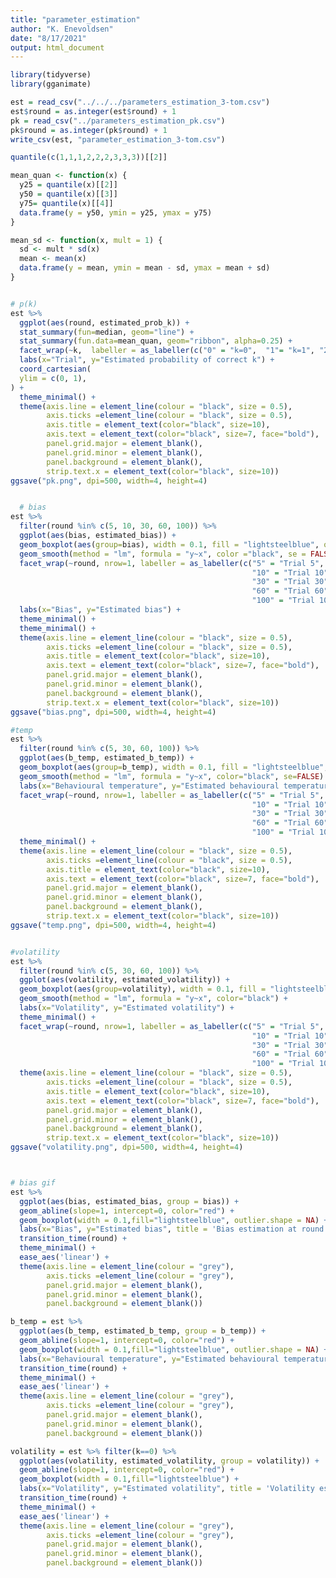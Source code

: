```yaml
---
title: "parameter_estimation"
author: "K. Enevoldsen"
date: "8/17/2021"
output: html_document
---
```


```r
library(tidyverse)
library(gganimate)
```


```r
est = read_csv("../../../parameters_estimation_3-tom.csv")
est$round = as.integer(est$round) + 1
pk = read_csv("../parameters_estimation_pk.csv")
pk$round = as.integer(pk$round) + 1
write_csv(est, "parameter_estimation_3-tom.csv")

```

```r

quantile(c(1,1,1,2,2,2,3,3,3))[[2]]

mean_quan <- function(x) {  
  y25 = quantile(x)[[2]]
  y50 = quantile(x)[[3]]
  y75= quantile(x)[[4]]
  data.frame(y = y50, ymin = y25, ymax = y75)
}

mean_sd <- function(x, mult = 1) {  
  sd <- mult * sd(x)
  mean <- mean(x)
  data.frame(y = mean, ymin = mean - sd, ymax = mean + sd)
}


# p(k)
est %>% 
  ggplot(aes(round, estimated_prob_k)) +
  stat_summary(fun=median, geom="line") + 
  stat_summary(fun.data=mean_quan, geom="ribbon", alpha=0.25) + 
  facet_wrap(~k,  labeller = as_labeller(c("0" = "k=0",  "1"= "k=1", "2"= "k=2"))) + 
  labs(x="Trial", y="Estimated probability of correct k") + 
  coord_cartesian(
  ylim = c(0, 1),
) + 
  theme_minimal() + 
  theme(axis.line = element_line(colour = "black", size = 0.5),
        axis.ticks =element_line(colour = "black", size = 0.5),
        axis.title = element_text(color="black", size=10),
        axis.text = element_text(color="black", size=7, face="bold"),
        panel.grid.major = element_blank(),
        panel.grid.minor = element_blank(),
        panel.background = element_blank(),
        strip.text.x = element_text(color="black", size=10)) 
ggsave("pk.png", dpi=500, width=4, height=4)


  # bias
est %>% 
  filter(round %in% c(5, 10, 30, 60, 100)) %>% 
  ggplot(aes(bias, estimated_bias)) +
  geom_boxplot(aes(group=bias), width = 0.1, fill = "lightsteelblue", outlier.shape = NA, alpha= 0.5) +
  geom_smooth(method = "lm", formula = "y~x", color ="black", se = FALSE) +
  facet_wrap(~round, nrow=1, labeller = as_labeller(c("5" = "Trial 5",
                                                      "10" = "Trial 10",
                                                      "30" = "Trial 30",
                                                      "60" = "Trial 60",
                                                      "100" = "Trial 100"))) +
  labs(x="Bias", y="Estimated bias") + 
  theme_minimal() + 
  theme_minimal() + 
  theme(axis.line = element_line(colour = "black", size = 0.5),
        axis.ticks =element_line(colour = "black", size = 0.5),
        axis.title = element_text(color="black", size=10),
        axis.text = element_text(color="black", size=7, face="bold"),
        panel.grid.major = element_blank(),
        panel.grid.minor = element_blank(),
        panel.background = element_blank(),
        strip.text.x = element_text(color="black", size=10)) 
ggsave("bias.png", dpi=500, width=4, height=4)

#temp
est %>% 
  filter(round %in% c(5, 30, 60, 100)) %>% 
  ggplot(aes(b_temp, estimated_b_temp)) +
  geom_boxplot(aes(group=b_temp), width = 0.1, fill = "lightsteelblue", outlier.shape = NA, alpha= 0.5) +
  geom_smooth(method = "lm", formula = "y~x", color="black", se=FALSE) +
  labs(x="Behavioural temperature", y="Estimated behavioural temperature") + 
  facet_wrap(~round, nrow=1, labeller = as_labeller(c("5" = "Trial 5",
                                                      "10" = "Trial 10",
                                                      "30" = "Trial 30",
                                                      "60" = "Trial 60",
                                                      "100" = "Trial 100"))) +
  theme_minimal() + 
  theme(axis.line = element_line(colour = "black", size = 0.5),
        axis.ticks =element_line(colour = "black", size = 0.5),
        axis.title = element_text(color="black", size=10),
        axis.text = element_text(color="black", size=7, face="bold"),
        panel.grid.major = element_blank(),
        panel.grid.minor = element_blank(),
        panel.background = element_blank(),
        strip.text.x = element_text(color="black", size=10)) 
ggsave("temp.png", dpi=500, width=4, height=4)


#volatility
est %>% 
  filter(round %in% c(5, 30, 60, 100)) %>% 
  ggplot(aes(volatility, estimated_volatility)) +
  geom_boxplot(aes(group=volatility), width = 0.1, fill = "lightsteelblue", outlier.shape = NA, alpha= 0.5) +
  geom_smooth(method = "lm", formula = "y~x", color="black") +
  labs(x="Volatility", y="Estimated volatility") + 
  theme_minimal() + 
  facet_wrap(~round, nrow=1, labeller = as_labeller(c("5" = "Trial 5",
                                                      "10" = "Trial 10",
                                                      "30" = "Trial 30",
                                                      "60" = "Trial 60",
                                                      "100" = "Trial 100"))) +
  theme(axis.line = element_line(colour = "black", size = 0.5),
        axis.ticks =element_line(colour = "black", size = 0.5),
        axis.title = element_text(color="black", size=10),
        axis.text = element_text(color="black", size=7, face="bold"),
        panel.grid.major = element_blank(),
        panel.grid.minor = element_blank(),
        panel.background = element_blank(),
        strip.text.x = element_text(color="black", size=10)) 
ggsave("volatility.png", dpi=500, width=4, height=4)



# bias gif
est %>% 
  ggplot(aes(bias, estimated_bias, group = bias)) +
  geom_abline(slope=1, intercept=0, color="red") + 
  geom_boxplot(width = 0.1,fill="lightsteelblue", outlier.shape = NA) +
  labs(x="Bias", y="Estimated bias", title = 'Bias estimation at round: {frame_time}') + 
  transition_time(round) + 
  theme_minimal() + 
  ease_aes('linear') + 
  theme(axis.line = element_line(colour = "grey"),
        axis.ticks =element_line(colour = "grey"),
        panel.grid.major = element_blank(),
        panel.grid.minor = element_blank(),
        panel.background = element_blank())

b_temp = est %>% 
  ggplot(aes(b_temp, estimated_b_temp, group = b_temp)) +
  geom_abline(slope=1, intercept=0, color="red") + 
  geom_boxplot(width = 0.1,fill="lightsteelblue", outlier.shape = NA) +
  labs(x="Behavioural temperature", y="Estimated behavioural temperature", title = 'Temperature estimated at round: {frame_time}') + 
  transition_time(round) + 
  theme_minimal() + 
  ease_aes('linear') + 
  theme(axis.line = element_line(colour = "grey"),
        axis.ticks =element_line(colour = "grey"),
        panel.grid.major = element_blank(),
        panel.grid.minor = element_blank(),
        panel.background = element_blank())

volatility = est %>% filter(k==0) %>% 
  ggplot(aes(volatility, estimated_volatility, group = volatility)) +
  geom_abline(slope=1, intercept=0, color="red") + 
  geom_boxplot(width = 0.1,fill="lightsteelblue") +
  labs(x="Volatility", y="Estimated volatility", title = 'Volatility estimatation at round: {frame_time}') + 
  transition_time(round) + 
  theme_minimal() + 
  ease_aes('linear') + 
  theme(axis.line = element_line(colour = "grey"),
        axis.ticks =element_line(colour = "grey"),
        panel.grid.major = element_blank(),
        panel.grid.minor = element_blank(),
        panel.background = element_blank())
```


